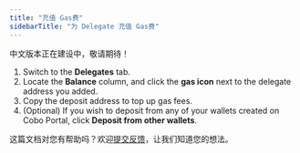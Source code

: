```yaml
---
title: "充值 Gas费"
sidebarTitle: "为 Delegate 充值 Gas费"
---
```


<Warning>中文版本正在建设中，敬请期待！</Warning>

1. Switch to the **Delegates** tab.
2. Locate the **Balance** column, and click the **gas icon** next to the delegate address you added.
3. Copy the deposit address to top up gas fees.
4. (Optional) If you wish to deposit from any of your wallets created on Cobo Portal, click **Deposit from other wallets**.

<Tip>这篇文档对您有帮助吗？欢迎[提交反馈](https://forms.zohopublic.com/cobo/form/DocumentFeedbackForm/formperma/QvLOhxJv1_JMsJ-1dleZ8Itb_7rzN-LtgvsDdxosoVI?referrername=manuals)，让我们知道您的想法。</Tip>
